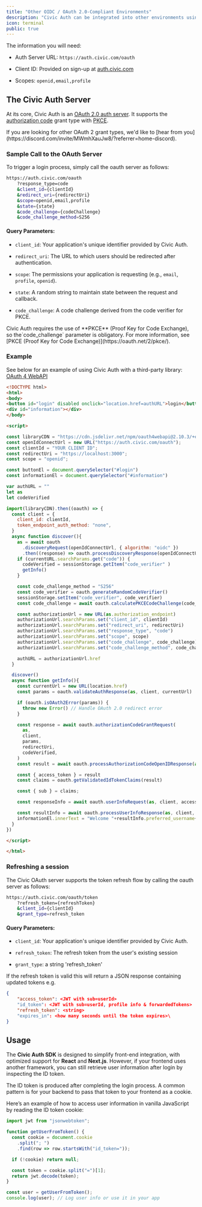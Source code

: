 ```yaml
---
title: "Other OIDC / OAuth 2.0-Compliant Environments"
description: "Civic Auth can be integrated into other environments using any OIDC or OAuth 2.0-compliant client libraries."
icon: terminal
public: true
---
```


The information you will need:

* Auth Server URL: `https://auth.civic.com/oauth`

* Client ID: Provided on sign-up at [auth.civic.com](https://auth.civic.com)

* Scopes: `openid,email,profile`

## The Civic Auth Server

At its core, Civic Auth is an [OAuth 2.0 auth server](https://oauth.net/2/). It supports the [authorization code](https://oauth.net/2/grant-types/authorization-code/) grant type with [PKCE](https://oauth.net/2/pkce/).

<Info>
  If you are looking for other OAuth 2 grant types, we'd like to [hear from you](https://discord.com/invite/MWmhXauJw8/?referrer=home-discord).
</Info>

### Sample Call to the OAuth Server

To trigger a login process, simply call the oauth server as follows:

```bash
https://auth.civic.com/oauth
    ?response_type=code
    &client_id={clientId}
    &redirect_uri={redirectUri}
    &scope=openid,email,profile
    &state={state}
    &code_challenge={codeChallenge}
    &code_challenge_method=S256
```

#### **Query Parameters:**

* `client_id`: Your application's unique identifier provided by Civic Auth.

* `redirect_uri`: The URL to which users should be redirected after authentication.

* `scope`: The permissions your application is requesting (e.g., `email`, `profile`, `openid`).

* `state`: A random string to maintain state between the request and callback.

* `code_challenge`: A code challenge derived from the code verifier for PKCE.

<Info>
  Civic Auth requires the use of **PKCE** (Proof Key for Code Exchange), so the`code_challenge` parameter is obligatory. For more information, see [PKCE (Proof Key for Code Exchange)](https://oauth.net/2/pkce/).
</Info>

### Example

See below for an example of using Civic Auth with a third-party library: [OAuth 4 WebAPI](https://github.com/panva/oauth4webapi)

<Accordion title="Sample code">

  ```html index.html
  <!DOCTYPE html>
  <html>
  <body>
  <button id="login" disabled onclick="location.href=authURL">login</button>
  <div id="information"></div>
  </body>

  <script>

  const libraryCDN = "https://cdn.jsdelivr.net/npm/oauth4webapi@2.10.3/+esm"
  const openIdConnectUrl = new URL("https://auth.civic.com/oauth");
  const clientId = "YOUR CLIENT ID";
  const redirectUri = "https://localhost:3000";
  const scope = "openid";

  const buttonEl = document.querySelector("#login")
  const informationEl = document.querySelector("#information")

  var authURL = ""
  let as
  let codeVerified

  import(libraryCDN).then((oauth) => {
    const client = {
      client_id: clientId,
      token_endpoint_auth_method: "none",
    }
    async function discover(){
      as = await oauth
        .discoveryRequest(openIdConnectUrl, { algorithm: "oidc" })
        .then((response) => oauth.processDiscoveryResponse(openIdConnectUrl, response))
      if (currentURL.searchParams.get("code")) {
        codeVerified = sessionStorage.getItem("code_verifier" )
        getInfo()
      }

      const code_challenge_method = "S256"
      const code_verifier = oauth.generateRandomCodeVerifier()
      sessionStorage.setItem("code_verifier", code_verifier)
      const code_challenge = await oauth.calculatePKCECodeChallenge(code_verifier)

      const authorizationUrl = new URL(as.authorization_endpoint)
      authorizationUrl.searchParams.set("client_id", clientId)
      authorizationUrl.searchParams.set("redirect_uri", redirectUri)
      authorizationUrl.searchParams.set("response_type", "code")
      authorizationUrl.searchParams.set("scope", scope)
      authorizationUrl.searchParams.set("code_challenge", code_challenge)
      authorizationUrl.searchParams.set("code_challenge_method", code_challenge_method)

      authURL = authorizationUrl.href
    }

    discover()
    async function getInfo(){
      const currentUrl = new URL(location.href)
      const params = oauth.validateAuthResponse(as, client, currentUrl)

      if (oauth.isOAuth2Error(params)) {
        throw new Error() // Handle OAuth 2.0 redirect error
      }

      const response = await oauth.authorizationCodeGrantRequest(
        as,
        client,
        params,
        redirectUri,
        codeVerified,
      )
      const result = await oauth.processAuthorizationCodeOpenIDResponse(as, client, response )

      const { access_token } = result
      const claims = oauth.getValidatedIdTokenClaims(result)

      const { sub } = claims;

      const responseInfo = await oauth.userInfoRequest(as, client, access_token)

      const resultInfo = await oauth.processUserInfoResponse(as, client, sub, responseInfo)
      informationEl.innerText = "Welcome "+resultInfo.preferred_username+" ("+resultInfo.name+")"
    }
  })

  </script>

  </html>
  ```
</Accordion>

### Refreshing a session

The Civic OAuth server supports the token refresh flow by calling the oauth server as follows:

```bash
https://auth.civic.com/oauth/token
    ?refresh_token={refreshToken}
    &client_id={clientId}
    &grant_type=refresh_token
```

#### **Query Parameters:**

* `client_id`: Your application's unique identifier provided by Civic Auth.

* `refresh_token`: The refresh token from the user's existing session

* `grant_type`: a string 'refresh\_token'

If the refresh token is valid this will return a JSON response containing updated tokens e.g.

```json
{
    "access_token": <JWT with sub=userId>
    "id_token": <JWT with sub=userId, profile info & forwardedTokens>
    "refresh_token": <string>
    "expires_in": <how many seconds until the token expires>\
}
```

## Usage

The **Civic Auth SDK** is designed to simplify front-end integration, with optimized support for **React** and **Next.js**. However, if your frontend uses another framework, you can still retrieve user information after login by inspecting the ID token.

The ID token is produced after completing the login process. A common pattern is for your backend to pass that token to your frontend as a cookie.

Here’s an example of how to access user information in vanilla JavaScript by reading the ID token cookie:

```ts
import jwt from "jsonwebtoken";

function getUserFromToken() {
  const cookie = document.cookie
    .split("; ")
    .find(row => row.startsWith("id_token="));

  if (!cookie) return null;

  const token = cookie.split("=")[1];
  return jwt.decode(token);
}

const user = getUserFromToken();
console.log(user); // Log user info or use it in your app
```
